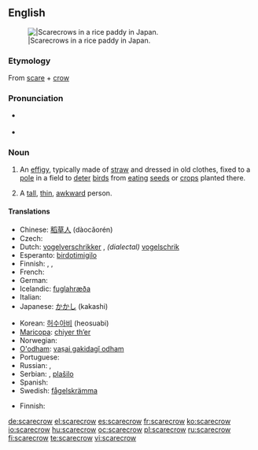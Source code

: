 {{wikipedia}}
==English==
[[Image:Kakashi2.jpg|thumb||Scarecrows in a rice paddy in Japan.]]

===Etymology===
From [[scare]] + [[crow]]

===Pronunciation===
* {{a|RP}} {{IPA|/ˈskɛə.krəʊ/}}
* {{a|US}} {{IPA|/ˈskɛr.kroʊ/}}

===Noun===
{{en-noun}}

# An [[effigy]], typically made of [[straw]] and dressed in old clothes, fixed to a [[pole]] in a field to [[deter]] [[bird]]s from [[eating]] [[seed]]s or [[crop]]s planted there.
# {{context|figuratively|pejorative}} A [[tall]], [[thin]], [[awkward]] person.

====Translations====
{{trans-top|an effigy made to scare the birds away}}
* Chinese: [[稻草人]] (dàocǎorén)
* Czech: {{t-|cs|strašák|m}}
* Dutch: [[vogelverschrikker]] {{m}}, ''(dialectal)'' [[vogelschrik]]&nbsp;{{m}}
* Esperanto: [[birdotimigilo]]
* Finnish: {{t-|fi|variksenpelätin}}, {{t-|fi|variksenpelätti}}, {{t-|fi|linnunpelätin}}
* French: {{t+|fr|épouvantail|m}}
* German: {{t+|de|Vogelscheuche|f}}
* Icelandic: [[fuglahræða]]
* Italian: {{t+|it|spaventapasseri|m|s}}
* Japanese: [[かかし]] (kakashi)
{{trans-mid}}
* Korean: [[허수아비]] (heosuabi)
* [[Maricopa]]: [[chiyer thʼer]]
* Norwegian: {{t+|no|fugleskremsel}}
* [[O'odham]]: [[vaṣai gakidagĭ odham]]
* Portuguese: {{t+|pt|espantalho}}
* Russian: {{t+|ru|пугало|n|tr=púgalo|sc=Cyrl}}, {{t+|ru|чучело|n|tr=čúčelo|sc=Cyrl}}
* Serbian: {{t+|sr|strašilo}} {{n}}, [[plašilo]] {{n}}
* Spanish: {{t+|es|espantapájaros|m|s}}
* Swedish: [[fågelskrämma]] {{c}}
{{trans-bottom}}

{{trans-top|tall, thin, awkward person}}
* Finnish: {{t-|fi|variksenpelätin}}
{{trans-mid}}
{{trans-bottom}}

[[de:scarecrow]]
[[el:scarecrow]]
[[es:scarecrow]]
[[fr:scarecrow]]
[[ko:scarecrow]]
[[io:scarecrow]]
[[hu:scarecrow]]
[[oc:scarecrow]]
[[pl:scarecrow]]
[[ru:scarecrow]]
[[fi:scarecrow]]
[[te:scarecrow]]
[[vi:scarecrow]]